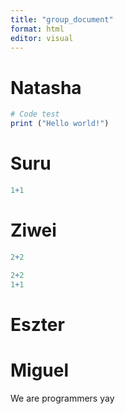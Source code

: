 ```yaml
---
title: "group_document"
format: html
editor: visual
---
```


# Natasha

```r
# Code test
print ("Hello world!")

```

# Suru

```r
1+1
```

# Ziwei

```r
2+2
```

```r
2+2
1+1
```

# Eszter

# Miguel

We are programmers yay

```r

```

```r

```
